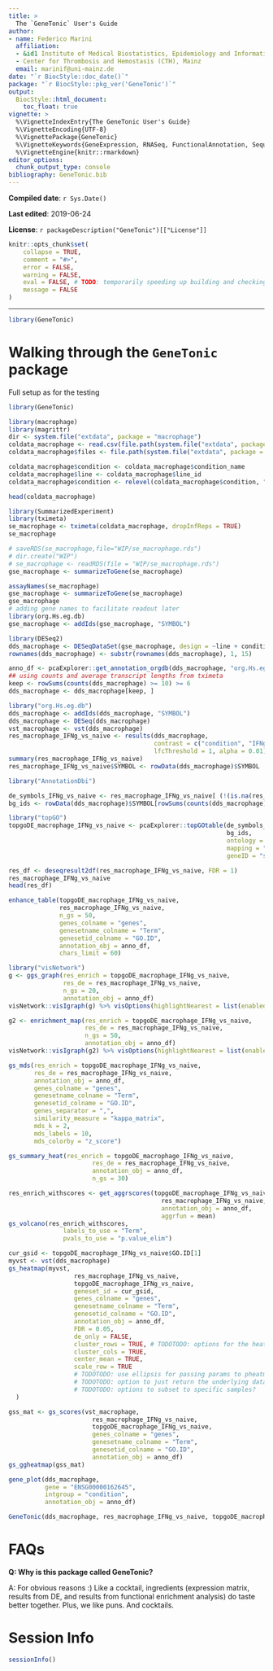 ```yaml
---
title: >
  The `GeneTonic` User's Guide
author:
- name: Federico Marini
  affiliation: 
  - &id1 Institute of Medical Biostatistics, Epidemiology and Informatics (IMBEI), Mainz
  - Center for Thrombosis and Hemostasis (CTH), Mainz
  email: marinif@uni-mainz.de
date: "`r BiocStyle::doc_date()`"
package: "`r BiocStyle::pkg_ver('GeneTonic')`"
output: 
  BiocStyle::html_document:
    toc_float: true
vignette: >
  %\VignetteIndexEntry{The GeneTonic User's Guide}
  %\VignetteEncoding{UTF-8}  
  %\VignettePackage{GeneTonic}
  %\VignetteKeywords{GeneExpression, RNASeq, FunctionalAnnotation, Sequencing, Visualization, QualityControl, GUI}
  %\VignetteEngine{knitr::rmarkdown}
editor_options: 
  chunk_output_type: console
bibliography: GeneTonic.bib
---
```


**Compiled date**: `r Sys.Date()`

**Last edited**: 2019-06-24

**License**: `r packageDescription("GeneTonic")[["License"]]`

```r
knitr::opts_chunk$set(
    collapse = TRUE,
    comment = "#>",
    error = FALSE,
    warning = FALSE,
    eval = FALSE, # TODO: temporarily speeding up building and checking
    message = FALSE
)
```
  
---

```r
library(GeneTonic)
```

# Walking through the `GeneTonic` package

Full setup as for the testing

```r
library(GeneTonic)

library(macrophage)
library(magrittr)
dir <- system.file("extdata", package = "macrophage")
coldata_macrophage <- read.csv(file.path(system.file("extdata", package = "macrophage"), "coldata.csv"))
coldata_macrophage$files <- file.path(system.file("extdata", package = "macrophage"), "quants", coldata_macrophage$names, "quant.sf.gz")

coldata_macrophage$condition <- coldata_macrophage$condition_name
coldata_macrophage$line <- coldata_macrophage$line_id
coldata_macrophage$condition <- relevel(coldata_macrophage$condition, "naive")

head(coldata_macrophage)

library(SummarizedExperiment)
library(tximeta)
se_macrophage <- tximeta(coldata_macrophage, dropInfReps = TRUE)
se_macrophage

# saveRDS(se_macrophage,file="WIP/se_macrophage.rds")
# dir.create("WIP")
# se_macrophage <- readRDS(file = "WIP/se_macrophage.rds")
gse_macrophage <- summarizeToGene(se_macrophage)

assayNames(se_macrophage)
gse_macrophage <- summarizeToGene(se_macrophage)
gse_macrophage
# adding gene names to facilitate readout later
library(org.Hs.eg.db)
gse_macrophage <- addIds(gse_macrophage, "SYMBOL")

library(DESeq2)
dds_macrophage <- DESeqDataSet(gse_macrophage, design = ~line + condition)
rownames(dds_macrophage) <- substr(rownames(dds_macrophage), 1, 15)

anno_df <- pcaExplorer::get_annotation_orgdb(dds_macrophage, "org.Hs.eg.db", "ENSEMBL")
## using counts and average transcript lengths from tximeta
keep <- rowSums(counts(dds_macrophage) >= 10) >= 6
dds_macrophage <- dds_macrophage[keep, ]

library("org.Hs.eg.db")
dds_macrophage <- addIds(dds_macrophage, "SYMBOL")
dds_macrophage <- DESeq(dds_macrophage)
vst_macrophage <- vst(dds_macrophage)
res_macrophage_IFNg_vs_naive <- results(dds_macrophage,
                                        contrast = c("condition", "IFNg", "naive"),
                                        lfcThreshold = 1, alpha = 0.01)
summary(res_macrophage_IFNg_vs_naive)
res_macrophage_IFNg_vs_naive$SYMBOL <- rowData(dds_macrophage)$SYMBOL

library("AnnotationDbi")

de_symbols_IFNg_vs_naive <- res_macrophage_IFNg_vs_naive[ (!(is.na(res_macrophage_IFNg_vs_naive$padj))) & (res_macrophage_IFNg_vs_naive$padj <= 0.05), "SYMBOL"]
bg_ids <- rowData(dds_macrophage)$SYMBOL[rowSums(counts(dds_macrophage)) > 0]

library("topGO")
topgoDE_macrophage_IFNg_vs_naive <- pcaExplorer::topGOtable(de_symbols_IFNg_vs_naive,
                                                            bg_ids,
                                                            ontology = "BP",
                                                            mapping = "org.Hs.eg.db",
                                                            geneID = "symbol")

```

```r
res_df <- deseqresult2df(res_macrophage_IFNg_vs_naive, FDR = 1)
res_macrophage_IFNg_vs_naive
head(res_df)
```

```r
enhance_table(topgoDE_macrophage_IFNg_vs_naive,
              res_macrophage_IFNg_vs_naive,
              n_gs = 50,
              genes_colname = "genes",
              genesetname_colname = "Term",
              genesetid_colname = "GO.ID",
              annotation_obj = anno_df,
              chars_limit = 60)
```

```r
library("visNetwork")
g <- ggs_graph(res_enrich = topgoDE_macrophage_IFNg_vs_naive,
               res_de = res_macrophage_IFNg_vs_naive,
               n_gs = 20,
               annotation_obj = anno_df)
visNetwork::visIgraph(g) %>% visOptions(highlightNearest = list(enabled = TRUE, degree = 1, hover = TRUE), nodesIdSelection = TRUE)
```


```r
g2 <- enrichment_map(res_enrich = topgoDE_macrophage_IFNg_vs_naive,
                     res_de = res_macrophage_IFNg_vs_naive,
                     n_gs = 50,
                     annotation_obj = anno_df)
visNetwork::visIgraph(g2) %>% visOptions(highlightNearest = list(enabled = TRUE, degree = 1, hover = TRUE), nodesIdSelection = TRUE)
```


```r
gs_mds(res_enrich = topgoDE_macrophage_IFNg_vs_naive,
       res_de = res_macrophage_IFNg_vs_naive,
       annotation_obj = anno_df,
       genes_colname = "genes",
       genesetname_colname = "Term",
       genesetid_colname = "GO.ID",
       genes_separator = ",",
       similarity_measure = "kappa_matrix",
       mds_k = 2,
       mds_labels = 10,
       mds_colorby = "z_score")
```


```r
gs_summary_heat(res_enrich = topgoDE_macrophage_IFNg_vs_naive,
                       res_de = res_macrophage_IFNg_vs_naive,
                       annotation_obj = anno_df,
                       n_gs = 30)
```


```r
res_enrich_withscores <- get_aggrscores(topgoDE_macrophage_IFNg_vs_naive,
                                          res_macrophage_IFNg_vs_naive,
                                          annotation_obj = anno_df,
                                          aggrfun = mean)
gs_volcano(res_enrich_withscores,
               labels_to_use = "Term",
               pvals_to_use = "p.value_elim")
```

```r
cur_gsid <- topgoDE_macrophage_IFNg_vs_naive$GO.ID[1]
myvst <- vst(dds_macrophage)
gs_heatmap(myvst,
                  res_macrophage_IFNg_vs_naive,
                  topgoDE_macrophage_IFNg_vs_naive,
                  geneset_id = cur_gsid,
                  genes_colname = "genes",
                  genesetname_colname = "Term",
                  genesetid_colname = "GO.ID",
                  annotation_obj = anno_df,
                  FDR = 0.05,
                  de_only = FALSE,
                  cluster_rows = TRUE, # TODOTODO: options for the heatmap go on left side, as could be common to more!
                  cluster_cols = TRUE,
                  center_mean = TRUE,
                  scale_row = TRUE
                  # TODOTODO: use ellipsis for passing params to pheatmap?
                  # TODOTODO: option to just return the underlying data?s
                  # TODOTODO: options to subset to specific samples?
  )
```

```r
gss_mat <- gs_scores(vst_macrophage,
                       res_macrophage_IFNg_vs_naive,
                       topgoDE_macrophage_IFNg_vs_naive,
                       genes_colname = "genes",
                       genesetname_colname = "Term",
                       genesetid_colname = "GO.ID",
                       annotation_obj = anno_df)
gs_ggheatmap(gss_mat)
```


```r
gene_plot(dds_macrophage,
          gene = "ENSG00000162645",
          intgroup = "condition",
          annotation_obj = anno_df)
```

```r
GeneTonic(dds_macrophage, res_macrophage_IFNg_vs_naive, topgoDE_macrophage_IFNg_vs_naive, annotation_obj = anno_df)
```


# FAQs

**Q: Why is this package called GeneTonic?**

A: For obvious reasons :) Like a cocktail, ingredients (expression matrix, results from DE, and results from functional enrichment analysis) do taste better together.
Plus, we like puns. And cocktails.

# Session Info {-}

```r
sessionInfo()
```

